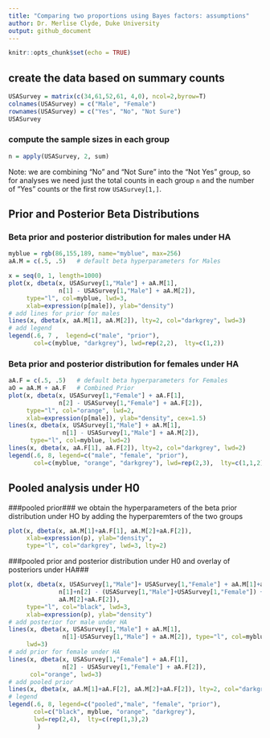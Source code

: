 ```yaml
---
title: "Comparing two proportions using Bayes factors: assumptions"
author: Dr. Merlise Clyde, Duke University
output: github_document
---
```


```r
knitr::opts_chunk$set(echo = TRUE)
```

## create the data based on summary counts ##
```r
USASurvey = matrix(c(34,61,52,61, 4,0), ncol=2,byrow=T)
colnames(USASurvey) = c("Male", "Female")
rownames(USASurvey) = c("Yes", "No", "Not Sure")
USASurvey
```
### compute the sample sizes in each group ###
```r
n = apply(USASurvey, 2, sum)
```

Note:  we are combining "No" and "Not Sure" into the "Not Yes" group, so for analyses we need just the total counts in each group `n` and the number of "Yes" counts or the first row `USASurvey[1,]`.

## Prior and Posterior Beta Distributions##

### Beta prior and posterior distribution for males under HA ###
```r
myblue = rgb(86,155,189, name="myblue", max=256)
aA.M = c(.5, .5)   # default beta hyperparameters for Males

x = seq(0, 1, length=1000)
plot(x, dbeta(x, USASurvey[1,"Male"] + aA.M[1], 
              n[1] - USASurvey[1,"Male"] + aA.M[2]),
     type="l", col=myblue, lwd=3, 
     xlab=expression(p[male]), ylab="density")
# add lines for prior for males
lines(x, dbeta(x, aA.M[1], aA.M[2]), lty=2, col="darkgrey", lwd=3)
# add legend
legend(.6, 7 ,  legend=c("male", "prior"),
       col=c(myblue, "darkgrey"), lwd=rep(2,2),  lty=c(1,2))
```



### Beta prior and posterior distribution for females under HA ###  
```r
aA.F = c(.5, .5)   # default beta hyperparameters for Females
aO = aA.M + aA.F   # Combined Prior
plot(x, dbeta(x, USASurvey[1,"Female"] + aA.F[1],  
              n[2] - USASurvey[1,"Female"] + aA.F[2]),
     type="l", col="orange", lwd=2, 
     xlab=expression(p[male]), ylab="density", cex=1.5)
lines(x, dbeta(x, USASurvey[1,"Male"] + aA.M[1], 
               n[1] - USASurvey[1,"Male"] + aA.M[2]),
      type="l", col=myblue, lwd=2)
lines(x, dbeta(x, aA.F[1], aA.F[2]), lty=2, col="darkgrey", lwd=2)
legend(.6, 8, legend=c("male", "female", "prior"),
       col=c(myblue, "orange", "darkgrey"), lwd=rep(2,3),  lty=c(1,1,2))
```

## Pooled analysis under H0 ##

###pooled prior###
we obtain the hyperparameters of the beta prior distribution under HO by adding the hyperparemters of the two groups

```r
plot(x, dbeta(x, aA.M[1]+aA.F[1], aA.M[2]+aA.F[2]), 
     xlab=expression(p), ylab="density",
     type="l", col="darkgrey", lwd=3, lty=2)
```

###pooled prior and posterior distribution under H0 and overlay of posteriors under HA###
```r
plot(x, dbeta(x, USASurvey[1,"Male"]+ USASurvey[1,"Female"] + aA.M[1]+aA.F[1], 
              n[1]+n[2] - (USASurvey[1,"Male"]+USASurvey[1,"Female"]) +  
              aA.M[2]+aA.F[2]), 
     type="l", col="black", lwd=3, 
     xlab=expression(p), ylab="density")
# add posterior for male under HA
lines(x, dbeta(x, USASurvey[1,"Male"] + aA.M[1], 
               n[1]-USASurvey[1,"Male"] + aA.M[2]), type="l", col=myblue,
     lwd=3)
# add prior for female under HA
lines(x, dbeta(x, USASurvey[1,"Female"] + aA.F[1],  
               n[2] - USASurvey[1,"Female"] + aA.F[2]), 
      col="orange", lwd=3)
# add pooled prior
lines(x, dbeta(x, aA.M[1]+aA.F[2], aA.M[2]+aA.F[2]), lty=2, col="darkgrey", lwd=2)
# legend
legend(.6, 8, legend=c("pooled","male", "female", "prior"), 
       col=c("black", myblue, "orange", "darkgrey"),
       lwd=rep(2,4),  lty=c(rep(1,3),2)
        )
```

